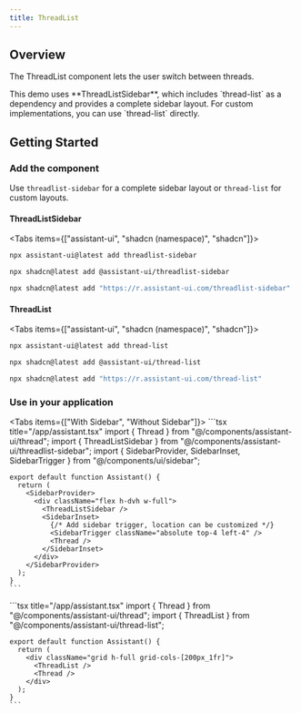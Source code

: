 ```yaml
---
title: ThreadList
---
```



## Overview

The ThreadList component lets the user switch between threads.

<ThreadListSample />

<Callout>
This demo uses **ThreadListSidebar**, which includes `thread-list` as a dependency and provides a complete sidebar layout. For custom implementations, you can use `thread-list` directly.
</Callout>

## Getting Started

<Steps>
  <Step>

### Add the component

Use `threadlist-sidebar` for a complete sidebar layout or `thread-list` for custom layouts.

#### ThreadListSidebar

<Tabs items={["assistant-ui", "shadcn (namespace)", "shadcn"]}>
  <Tab>

```sh
npx assistant-ui@latest add threadlist-sidebar
```

  </Tab>
  <Tab>

```sh
npx shadcn@latest add @assistant-ui/threadlist-sidebar
```

  </Tab>
  <Tab>

```sh
npx shadcn@latest add "https://r.assistant-ui.com/threadlist-sidebar"
```

  </Tab>
</Tabs>

#### ThreadList

<Tabs items={["assistant-ui", "shadcn (namespace)", "shadcn"]}>
  <Tab>

```sh
npx assistant-ui@latest add thread-list
```

  </Tab>
  <Tab>

```sh
npx shadcn@latest add @assistant-ui/thread-list
```

  </Tab>
  <Tab>

```sh
npx shadcn@latest add "https://r.assistant-ui.com/thread-list"
```

  </Tab>
</Tabs>

  </Step>
  <Step>

### Use in your application

<Tabs items={["With Sidebar", "Without Sidebar"]}>
  <Tab value="With Sidebar">
    ```tsx title="/app/assistant.tsx"
    import { Thread } from "@/components/assistant-ui/thread";
    import { ThreadListSidebar } from "@/components/assistant-ui/threadlist-sidebar";
    import { 
      SidebarProvider, 
      SidebarInset,
      SidebarTrigger 
    } from "@/components/ui/sidebar";

    export default function Assistant() {
      return (
        <SidebarProvider>
          <div className="flex h-dvh w-full">
            <ThreadListSidebar />
            <SidebarInset>
              {/* Add sidebar trigger, location can be customized */}
              <SidebarTrigger className="absolute top-4 left-4" />
              <Thread />
            </SidebarInset>
          </div>
        </SidebarProvider>
      );
    }
    ```
  </Tab>
  <Tab value="Without Sidebar">
    ```tsx title="/app/assistant.tsx"
    import { Thread } from "@/components/assistant-ui/thread";
    import { ThreadList } from "@/components/assistant-ui/thread-list";

    export default function Assistant() {
      return (
        <div className="grid h-full grid-cols-[200px_1fr]">
          <ThreadList />
          <Thread />
        </div>
      );
    }
    ```
  </Tab>
</Tabs>

  </Step>
</Steps>


